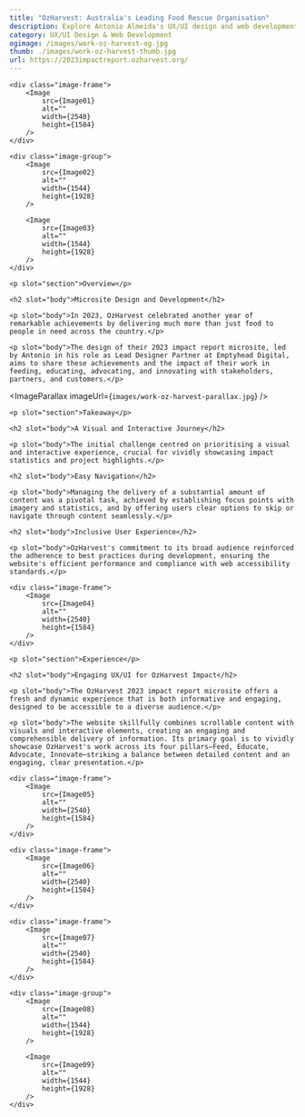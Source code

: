 ```yaml
---
title: "OzHarvest: Australia's Leading Food Rescue Organisation"
description: Explore Antonio Almeida's UX/UI design and web development for OzHarvest's 2023 Impact Report Microsite
category: UX/UI Design & Web Development
ogimage: /images/work-oz-harvest-og.jpg
thumb: ./images/work-oz-harvest-thumb.jpg
url: https://2023impactreport.ozharvest.org/
---
```




<div class="wrapper image-wrapper">

    <div class="image-frame">
        <Image  
            src={Image01}
            alt="" 
            width={2540}
            height={1584}
        />
    </div>

    <div class="image-group">
        <Image 
            src={Image02}
            alt="" 
            width={1544}
            height={1928}
        />

        <Image 
            src={Image03}
            alt="" 
            width={1544}
            height={1928}
        />
    </div>
</div>


<Hgroup sectionId="overview">			
    
    <p slot="section">Overview</p>
    
    <h2 slot="body">Microsite Design and Development</h2>			
    
    <p slot="body">In 2023, OzHarvest celebrated another year of remarkable achievements by delivering much more than just food to people in need across the country.</p>

    <p slot="body">The design of their 2023 impact report microsite, led by Antonio in his role as Lead Designer Partner at Emptyhead Digital, aims to share these achievements and the impact of their work in feeding, educating, advocating, and innovating with stakeholders, partners, and customers.</p>

</Hgroup>


<ImageParallax imageUrl={`images/work-oz-harvest-parallax.jpg`} />


<Hgroup sectionId="takeaways">			

    <p slot="section">Takeaway</p>
    
    <h2 slot="body">A Visual and Interactive Journey</h2>
    
    <p slot="body">The initial challenge centred on prioritising a visual and interactive experience, crucial for vividly showcasing impact statistics and project highlights.</p>
    
    <h2 slot="body">Easy Navigation</h2>
    
    <p slot="body">Managing the delivery of a substantial amount of content was a pivotal task, achieved by establishing focus points with imagery and statistics, and by offering users clear options to skip or navigate through content seamlessly.</p>
    
    <h2 slot="body">Inclusive User Experience</h2>
    
    <p slot="body">OzHarvest's commitment to its broad audience reinforced the adherence to best practices during development, ensuring the website's efficient performance and compliance with web accessibility standards.</p>

</Hgroup> 


<div class="wrapper image-wrapper">

    <div class="image-frame">
        <Image  
            src={Image04}
            alt="" 
            width={2540}
            height={1584}
        />
    </div>
    
</div>


<Hgroup sectionId="experience">			
    
    <p slot="section">Experience</p>
    
    <h2 slot="body">Engaging UX/UI for OzHarvest Impact</h2>

    <p slot="body">The OzHarvest 2023 impact report microsite offers a fresh and dynamic experience that is both informative and engaging, designed to be accessible to a diverse audience.</p>

    <p slot="body">The website skillfully combines scrollable content with visuals and interactive elements, creating an engaging and comprehensible delivery of information. Its primary goal is to vividly showcase OzHarvest's work across its four pillars—Feed, Educate, Advocate, Innovate—striking a balance between detailed content and an engaging, clear presentation.</p>
</Hgroup> 


<div class="wrapper image-wrapper">


    <div class="image-frame">
        <Image  
            src={Image05}
            alt="" 
            width={2540}
            height={1584}
        />
    </div>

    <div class="image-frame">
        <Image  
            src={Image06}
            alt="" 
            width={2540}
            height={1584}
        />
    </div>

    <div class="image-frame">
        <Image  
            src={Image07}
            alt="" 
            width={2540}
            height={1584}
        />
    </div>

    <div class="image-group">
        <Image 
            src={Image08}
            alt="" 
            width={1544}
            height={1928}
        />

        <Image 
            src={Image09}
            alt="" 
            width={1544}
            height={1928}
        />
    </div>
</div>